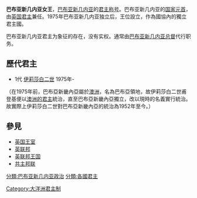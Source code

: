 {{noteTA
|G1 = TO
|1=zh-hk:女皇;zh-tw:女王;
|2=zh-hk:皇室;zh-tw:王室;
|3=zh-hk:皇位;zh-tw:王位;
|4=zh-cn:澳大利亚;zh-hk:澳洲;
}}
{{Infobox Monarchy
|border = 
|royal_title = 女王
|realm = 巴布亞新畿內亞
|native_name = Queen of Papua New Guinea
|coatofarms =National emblem of Papua New Guinea.svg
|coatofarms_article = 巴布亚新几内亚國徽
|image = Elizabeth II greets NASA GSFC employees, May 8, 2007 edit.jpg
|incumbent = [[伊莉莎白二世|伊莉莎白二世]]
|first_monarch = [[伊莉莎白二世|伊莉莎白二世]]
|date = 1975年
}}
'''巴布亚新几内亚女王'''，[[巴布亚新几内亚|巴布亚新几内亚]]的[[君主|君主]][[称号|称号]]。巴布亚新几内亚的[[国家元首|国家元首]]，由[[英国君主|英国君主]]兼任。1975年巴布亚新几内亚独立后，王位設立，作為國協內的獨立君主國。

巴布亚新几内亚君主为象征的存在，没有实权。通常由[[巴布亚新几内亚总督|巴布亚新几内亚总督]]代行职务。

== 歷代君主 ==
* 1代 [[伊莉莎白二世|伊莉莎白二世]] 1975年-
（在1975年前，巴布亞新畿內亞屬於[[澳洲|澳洲]]，名為巴布亞領地，故伊莉莎白二世甫登基便以[[澳大利亞女王|澳洲的君主]]統治，直至巴布亞新畿內亞獨立，改以現時的名義實行統治。故實際上伊莉莎白二世對巴布亞新畿內亞的統治為1952年至今。）

==參見==
* [[英国王室|英国王室]]
* [[英联邦|英联邦]]
* [[英联邦王国|英联邦王国]]
* [[共主邦联|共主邦联]]

{{君主制}}
{{大洋洲国家元首}}
{{英联邦王国}}
[[分類:巴布亚新几内亚政治|分類:巴布亚新几内亚政治]]
[[分類:各國君主|分類:各國君主]]
[[Category:大洋洲君主制|Category:大洋洲君主制]]